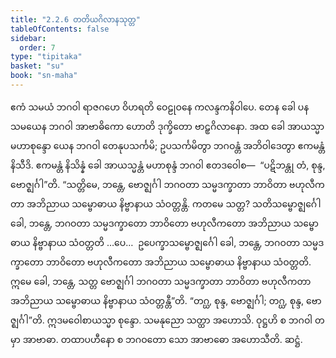 ```yaml
---
title: "2.2.6 တတိယဂိလာနသုတ္တ"
tableOfContents: false
sidebar:
  order: 7
type: "tipitaka"
basket: "su"
book: "sn-maha"
---
```



<DynamicBreadcrumb />

<Division number="197" book="sn-maha">

<Paragraph number="442" book="sn-maha">
ဧကံ သမယံ ဘဂဝါ ရာဇဂဟေ ဝိဟရတိ ဝေဠုဝနေ ကလန္ဒကနိဝါပေ. တေန ခေါ ပန သမယေန ဘဂဝါ အာဗာဓိကော ဟောတိ ဒုက္ခိတော ဗာဠှဂိလာနော. အထ ခေါ အာယသ္မာ မဟာစုန္ဒော ယေန ဘဂဝါ တေနုပသင်္ကမိ; ဥပသင်္ကမိတွာ ဘဂဝန္တံ အဘိဝါဒေတွာ ဧကမန္တံ နိသီဒိ. ဧကမန္တံ နိသိန္နံ ခေါ အာယသ္မန္တံ မဟာစုန္ဒံ ဘဂဝါ ဧတဒဝေါစ—  “ပဋိဘန္တု တံ, စုန္ဒ, ဗောဇ္ဈင်္ဂါ”တိ.
</Paragraph>

<Paragraph number="443" book="sn-maha">
“သတ္တိမေ, ဘန္တေ, ဗောဇ္ဈင်္ဂါ ဘဂဝတာ သမ္မဒက္ခာတာ ဘာဝိတာ ဗဟုလီကတာ အဘိညာယ သမ္ဗောဓာယ နိဗ္ဗာနာယ သံဝတ္တန္တိ. ကတမေ သတ္တ? သတိသမ္ဗောဇ္ဈင်္ဂေါ ခေါ, ဘန္တေ, ဘဂဝတာ သမ္မဒက္ခာတော ဘာဝိတော ဗဟုလီကတော အဘိညာယ သမ္ဗောဓာယ နိဗ္ဗာနာယ သံဝတ္တတိ …ပေ…  ဥပေက္ခာသမ္ဗောဇ္ဈင်္ဂေါ ခေါ, ဘန္တေ, ဘဂဝတာ သမ္မဒက္ခာတော ဘာဝိတော ဗဟုလီကတော အဘိညာယ သမ္ဗောဓာယ နိဗ္ဗာနာယ သံဝတ္တတိ. ဣမေ ခေါ, ဘန္တေ, သတ္တ ဗောဇ္ဈင်္ဂါ ဘဂဝတာ သမ္မဒက္ခာတာ ဘာဝိတာ ဗဟုလီကတာ အဘိညာယ သမ္ဗောဓာယ နိဗ္ဗာနာယ သံဝတ္တန္တီ”တိ. “တဂ္ဃ, စုန္ဒ, ဗောဇ္ဈင်္ဂါ; တဂ္ဃ, စုန္ဒ, ဗောဇ္ဈင်္ဂါ”တိ.
</Paragraph>

<Paragraph number="444" book="sn-maha">
ဣဒမဝေါစာယသ္မာ စုန္ဒော. သမနုညော သတ္ထာ အဟောသိ. ဝုဋ္ဌဟိ စ ဘဂဝါ တမှာ အာဗာဓာ. တထာပဟီနော စ ဘဂဝတော သော အာဗာဓော အဟောသီတိ.

</Paragraph>
</Division>

<Paragraph number="445" type="center" book="sn-maha">
ဆဋ္ဌံ.
</Paragraph>